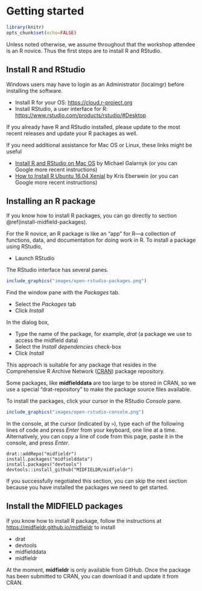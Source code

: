 # Getting started {#getting-started}

```r
library(knitr)
opts_chunk$set(echo=FALSE)
```

Unless noted otherwise, we assume throughout that the workshop attendee is an R novice. Thus the first steps are to install R and RStudio. 

## Install R and RStudio

Windows users may have to login as an Administrator (localmgr) before installing the software. 

- Install R for your OS: <https://cloud.r-project.org> 
- Install RStudio, a user interface for R:  <https://www.rstudio.com/products/rstudio/#Desktop> 

If you already have R and RStudio installed, please update to the most recent releases and update your R packages as well. 

If you need additional assistance for Mac OS or Linux, these links might be useful 

- [Install R and RStudio on Mac OS](https://medium.com/@GalarnykMichael/install-r-and-rstudio-on-mac-e911606ce4f4) by Michael Galarnyk (or you can Google more recent instructions)    
- [How to Install R Ubuntu 16.04 Xenial](https://www.datascienceriot.com//r/install-ubuntu16/) by Kris Eberwein (or you can Google more recent instructions)  


## Installing an R package

If you know how to install R packages, you can go directly to section \@ref(install-midfield-packages).  

For the R novice, an R package is like an "app" for R---a collection of functions, data, and documentation for doing work in R. To install a package using RStudio,  

- Launch RStudio 

The RStudio interface has several panes. 


```r
include_graphics("images/open-rstudio-packages.png")
```

Find the window pane with the *Packages* tab.

- Select the *Packages*  tab 
- Click *Install* 

In the dialog box, 

- Type the name of the package, for example, *drat*  (a package we use to access the midfield data) 
- Select the *Install dependencies* check-box 
- Click *Install*   

This approach is suitable for any package that resides in the Comprehensive R Archive Network ([CRAN](https://cran.r-project.org/)) package repository. 

Some packages, like **midfielddata** are too large to be stored in CRAN, so we use a special "drat-repository" to make the package source files available.

To install the packages, click your cursor in the RStudio *Console* pane. 

```r
include_graphics("images/open-rstudio-console.png")
```

In the console, at the cursor (indicated by  `>`), type each of the following lines of code and press *Enter* from your keyboard, one line at a time. Alternatively, you can copy a line of code from this page, paste it in the console, and press *Enter*. 

 
```
drat::addRepo("midfieldr") 
install.packages("midfielddata") 
install.packages("devtools") 
devtools::install_github("MIDFIELDR/midfieldr") 
```

If you successfully negotiated this section, you can skip the next section because you have installed the packages we need to get started. 


  

## Install the MIDFIELD packages {#install-midfield-packages}

If you know how to install R package, follow the instructions at 
<https://midfieldr.github.io/midfieldr>  to install  

- drat 
- devtools 
- midfielddata
- midfieldr 

At the moment, **midfieldr** is only available from GitHub. Once the package has been submitted to CRAN, you can download it and update it from CRAN. 
